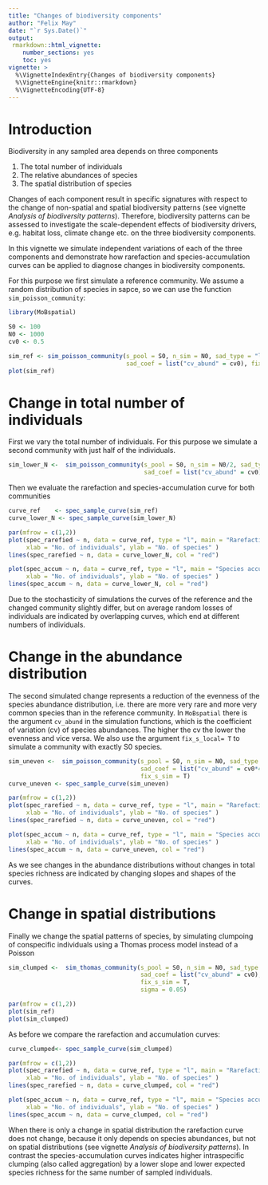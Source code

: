 ```yaml
---
title: "Changes of biodiversity components"
author: "Felix May"
date: "`r Sys.Date()`"
output:
 rmarkdown::html_vignette:
    number_sections: yes
    toc: yes
vignette: >
  %\VignetteIndexEntry{Changes of biodiversity components}
  %\VignetteEngine{knitr::rmarkdown}
  %\VignetteEncoding{UTF-8}
---
```


# Introduction

Biodiversity in any sampled area depends on three components

1. The total number of individuals
2. The relative abundances of species
3. The spatial distribution of species

Changes of each component result in specific signatures with respect to the change
of non-spatial and spatial biodiversity patterns (see vignette *Analysis of biodiversity patterns*).
Therefore, biodiversity patterns can be assessed to investigate the scale-dependent 
effects of biodiversity drivers, e.g. habitat loss, climate change etc. on the 
three biodiversity components.

In this vignette we simulate independent variations of each of the three components
and demonstrate how rarefaction and species-accumulation curves can be applied to 
diagnose changes in biodiversity components.

For this purpose we first simulate a reference community. We assume a random
distribution of species in sapce, so we can use the function `sim_poisson_community`:

```r
library(MoBspatial)

S0 <- 100
N0 <- 1000
cv0 <- 0.5

sim_ref <- sim_poisson_community(s_pool = S0, n_sim = N0, sad_type = "lnorm",
                                 sad_coef = list("cv_abund" = cv0), fix_s_sim = T)
plot(sim_ref)
```

# Change in total number of individuals

First we vary the total number of individuals. For this purpose we simulate a second 
community with just half of the individuals.

```r
sim_lower_N <-  sim_poisson_community(s_pool = S0, n_sim = N0/2, sad_type = "lnorm",
                                      sad_coef = list("cv_abund" = cv0))
```

Then we evaluate the rarefaction and species-accumulation curve for both communities

```r
curve_ref    <- spec_sample_curve(sim_ref)
curve_lower_N <- spec_sample_curve(sim_lower_N)

par(mfrow = c(1,2))
plot(spec_rarefied ~ n, data = curve_ref, type = "l", main = "Rarefaction curve",
     xlab = "No. of individuals", ylab = "No. of species" )
lines(spec_rarefied ~ n, data = curve_lower_N, col = "red")

plot(spec_accum ~ n, data = curve_ref, type = "l", main = "Species accumulation curve",
     xlab = "No. of individuals", ylab = "No. of species" )
lines(spec_accum ~ n, data = curve_lower_N, col = "red")
```

Due to the stochasticity of simulations the curves of the reference and the changed
community slightly differ, but on average random losses of individuals are indicated
by overlapping curves, which end at different numbers of individuals.

# Change in the abundance distribution 

The second simulated change represents a reduction of the evenness of the species
abundance distribution, i.e. there are more very rare and more very common
species than in the reference community. In `MoBspatial` there is the argument
`cv_abund` in the simulation functions, which is the coefficient of variation (cv)
of species abundances. The higher the cv the lower the evenness and vice versa.
We also use the argument `fix_s_local= T` to simulate a community with exactly S0
species.

```r
sim_uneven <-  sim_poisson_community(s_pool = S0, n_sim = N0, sad_type = "lnorm",
                                     sad_coef = list("cv_abund" = cv0*4),
                                     fix_s_sim = T)
curve_uneven <- spec_sample_curve(sim_uneven)

par(mfrow = c(1,2))
plot(spec_rarefied ~ n, data = curve_ref, type = "l", main = "Rarefaction curve",
     xlab = "No. of individuals", ylab = "No. of species" )
lines(spec_rarefied ~ n, data = curve_uneven, col = "red")

plot(spec_accum ~ n, data = curve_ref, type = "l", main = "Species accumulation curve",
     xlab = "No. of individuals", ylab = "No. of species" )
lines(spec_accum ~ n, data = curve_uneven, col = "red")
```

As we see changes in the abundance distributions without changes in total species
richness are indicated by changing slopes and shapes of the curves.


# Change in spatial distributions

Finally we change the spatial patterns of species, by simulating clumpoing of 
conspecific individuals using a Thomas process model instead of a Poisson

```r
sim_clumped <-  sim_thomas_community(s_pool = S0, n_sim = N0, sad_type = "lnorm",
                                     sad_coef = list("cv_abund" = cv0),
                                     fix_s_sim = T,
                                     sigma = 0.05)

par(mfrow = c(1,2))
plot(sim_ref)
plot(sim_clumped)
```

As before we compare the rarefaction and accumulation curves:

```r
curve_clumped<- spec_sample_curve(sim_clumped)

par(mfrow = c(1,2))
plot(spec_rarefied ~ n, data = curve_ref, type = "l", main = "Rarefaction curve",
     xlab = "No. of individuals", ylab = "No. of species" )
lines(spec_rarefied ~ n, data = curve_clumped, col = "red")

plot(spec_accum ~ n, data = curve_ref, type = "l", main = "Species accumulation curve",
     xlab = "No. of individuals", ylab = "No. of species" )
lines(spec_accum ~ n, data = curve_clumped, col = "red")

```

When there is only a change in spatial distribution the rarefaction curve does not 
change, because it only depends on species abundances, but not on spatial distributions
(see vignette *Analysis of biodiversity patterns*). In contrast the species-accumulation
curves indicates higher intraspecific clumping (also called aggregation) by a lower
slope and lower expected species richness for the same number of sampled individuals.


